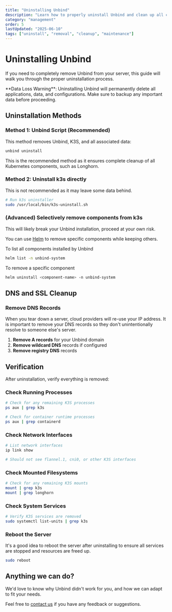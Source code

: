 ```yaml
---
title: "Uninstalling Unbind"
description: "Learn how to properly uninstall Unbind and clean up all components from your server."
category: "management"
order: 5
lastUpdated: "2025-06-10"
tags: ["uninstall", "removal", "cleanup", "maintenance"]
---
```



# Uninstalling Unbind

If you need to completely remove Unbind from your server, this guide will walk you through the proper uninstallation process.

<Callout type="warning">
**Data Loss Warning**: Uninstalling Unbind will permanently delete all applications, data, and configurations. Make sure to backup any important data before proceeding.
</Callout>

## Uninstallation Methods

### Method 1: Unbind Script (Recommended)

This method removes Unbind, K3S, and all associated data:

```bash copy
unbind uninstall
```

<Callout type="info">
This is the recommended method as it ensures complete cleanup of all Kubernetes components, such as Longhorn.
</Callout>

### Method 2: Uninstall k3s directly

This is not recommended as it may leave some data behind.

```bash copy
# Run k3s uninstaller
sudo /usr/local/bin/k3s-uninstall.sh
```

### (Advanced) Selectively remove components from k3s

<Callout type="warning">
This will likely break your Unbind installation, proceed at your own risk.
</Callout>

You can use [Helm](https://helm.sh/) to remove specific components while keeping others.

To list all components installed by Unbind
```bash copy
helm list -n unbind-system
```

To remove a specific component
```bash copy
helm uninstall <component-name> -n unbind-system
```

## DNS and SSL Cleanup

### Remove DNS Records

<Callout type="warning">
When you tear down a server, cloud providers will re-use your IP address. It is important to remove your DNS records so they don't unintentionally resolve to someone else's server.
</Callout>

1. **Remove A records** for your Unbind domain
2. **Remove wildcard DNS** records if configured
3. **Remove registry DNS** records

## Verification

After uninstallation, verify everything is removed:

### Check Running Processes

```bash copy
# Check for any remaining K3S processes
ps aux | grep k3s

# Check for container runtime processes
ps aux | grep containerd
```

### Check Network Interfaces

```bash copy
# List network interfaces
ip link show

# Should not see flannel.1, cni0, or other K3S interfaces
```

### Check Mounted Filesystems

```bash copy
# Check for any remaining K3S mounts
mount | grep k3s
mount | grep longhorn
```

### Check System Services

```bash copy
# Verify K3S services are removed
sudo systemctl list-units | grep k3s
```

### Reboot the Server
It's a good idea to reboot the server after uninstalling to ensure all services are stopped and resources are freed up.

```bash copy
sudo reboot
```

## Anything we can do?
We'd love to know why Unbind didn't work for you, and how we can adapt to fit your needs.

Feel free to [contact us](https://unbind.app/contact) if you have any feedback or suggestions.